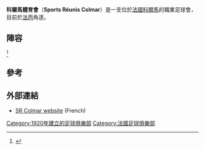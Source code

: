 {{NoteTA
|1=zh-cn:足球俱乐部; zh-tw:足球俱樂部; zh-hk:足球會;
}}
{{Infobox football club
| clubname  = 科爾馬
| image     = 
| fullname  = Sport Réunis de Colmar
|  nickname = Les Verts (The Greens)
| founded   = {{Start date and age|df=yes|1920}}
| dissolved = {{Start date and age|df=yes|2016}}
| ground    = [[科爾馬_(上萊茵省)|科爾馬]][[科爾馬球場|科爾馬球場]]
| capacity  = 7,000
| chairman  = Roland Hunsinger
| manager   = Garry Boyle
| league    = 
| season    = 
| position  = 
| pattern_la1=_blackshoulders|pattern_b1=|pattern_ra1=_blackshoulders
| leftarm1=008000|body1=008000|rightarm1=008000|shorts1=000000|socks1=008000
| pattern_la2=|pattern_b2=|pattern_ra2=
| leftarm2=FFFFFF|body2=FFFFFF|rightarm2=FFFFFF|shorts2=008000|socks2=FFFFFF
}}

'''科爾馬體育會'''（'''Sports Réunis Colmar'''）是一支位於[[法國|法國]][[科爾馬_(上萊茵省)|科爾馬]]的職業足球會，目前於[[法國全國聯賽|法丙]]角逐。

==陣容==
{{updated|2015年7月27日}}<ref>{{Cite web |url=http://www.srcolmar.fr/seniors/equipe-1/les-joueurs/ |title=Accueil / Seniors / Equipe 1 / Les joueurs |access-date=2016-04-12 |archive-date=2016-08-18 |archive-url=https://web.archive.org/web/20160818135847/http://www.srcolmar.fr/seniors/equipe-1/les-joueurs/ |dead-url=no }}</ref>

{{Fs start}}    
{{Fs player|no= 1|nat=FRA|name=Anthony Meyer|pos=GK}}
{{Fs player|no= 4|nat=FRA|name=Vincent Decker|pos=DF}}
{{Fs player|no= 6|nat=MLI|name=Abdoulaye Diawara|pos=MF}}
{{Fs player|no= 7|nat=FRA|name=Abdel Moukhlil|pos=FW}}
{{Fs player|no= 8|nat=FRA|name=Sébastien Chéré|pos=MF}}
{{Fs player|no= 9|nat=FRA|name=Mahamadou Diawara|pos=FW}}
{{Fs player|no=10|nat=FRA|name=Papa Ibou Kébé|pos=FW}}
{{Fs player|no=12|nat=FRA|name=Hicham Benkaid|pos=FW}}
{{Fs player|no=13|nat=MTQ|natvar=loval|name=Christophe Hérelle|pos=DF|other=由[[索察足球會|索察]]外借}}
{{Fs player|no=14|nat=FRA|name=[[Youssouf_Touré|Youssouf Touré]]|pos=FW}}
{{Fs player|no=15|nat=FRA|name=Loïc Meyer|pos=DF}}
{{Fs mid}}
{{Fs player|no=16|nat=TOG|name=[[Cédric_Mensah|Cédric Mensah]]|pos=GK}}
{{Fs player|no=17|nat=FRA|name=Mickaël Diakota|pos=MF}}
{{Fs player|no=18|nat=FRA|name=Fabien Jarsale|pos=MF}}
{{Fs player|no=20|nat=FRA|name=Jude Varsovie|pos=DF}}
{{Fs player|no=21|nat=FRA|name=Judicaël Crillon|pos=DF}}
{{Fs player|no=22|nat=FRA|name=Malik M'Tir|pos=DF}}
{{Fs player|no=23|nat=FRA|name=Adam Shaïek|pos=MF}}
{{Fs player|no=26|nat=FRA|name=Jordan Pierre Charles|pos=DF}}
{{Fs player|no=28|nat=FRA|name=[[Noui_Laïfa|Noui Laïfa]]|pos=MF}}
{{Fs player|no=30|nat=FRA|name=Thomas Fédrigo|pos=GK}}
{{Fs end}}

==參考==
{{Reflist}}

==外部連結==
*[https://web.archive.org/web/20121015021620/http://www.srcolmar.fr/ SR Colmar website] (French)

[[Category:1920年建立的足球俱樂部|Category:1920年建立的足球俱樂部]]
[[Category:法國足球俱樂部|Category:法國足球俱樂部]]